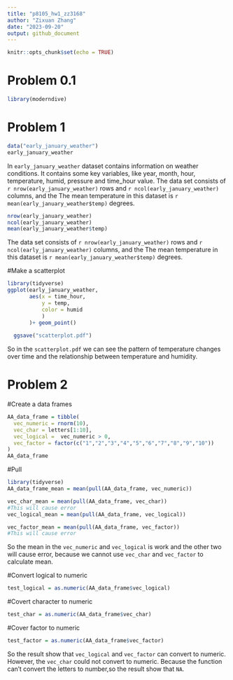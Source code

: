 ```yaml
---
title: "p8105_hw1_zz3168"
author: "Zixuan Zhang"
date: "2023-09-20"
output: github_document
---
```


```r
knitr::opts_chunk$set(echo = TRUE)
```
# Problem 0.1
```r
library(moderndive)
```

# Problem 1
```r
data("early_january_weather")
early_january_weather
```
In `early_january_weather` dataset contains information on weather conditions. It contains some key variables, like year, month, hour, temperature, humid, pressure and time_hour value. The data set consists of `r nrow(early_january_weather)` rows and `r ncol(early_january_weather)` columns, and the The mean temperature in this dataset is `r mean(early_january_weather$temp)` degrees.

```r
nrow(early_january_weather)
ncol(early_january_weather)
mean(early_january_weather$temp)
```

The data set consists of `r nrow(early_january_weather)` rows and `r ncol(early_january_weather)` columns, and the The mean temperature in this dataset is `r mean(early_january_weather$temp)` degrees.


#Make a scatterplot
```r
library(tidyverse)
ggplot(early_january_weather, 
       aes(x = time_hour,
           y = temp,
           color = humid
           )
       )+ geom_point() 
  
  ggsave("scatterplot.pdf")
```
So in the `scatterplot.pdf`  we can see the pattern of temperature changes over time and the relationship between temperature and humidity.

# Problem 2

#Create a data frames
```r
AA_data_frame = tibble(
  vec_numeric = rnorm(10),
  vec_char = letters[1:10],
  vec_logical =  vec_numeric > 0,
  vec_factor = factor(c("1","2","3","4","5","6","7","8","9","10"))
)
AA_data_frame
```

#Pull

```r
library(tidyverse)
AA_data_frame_mean = mean(pull(AA_data_frame, vec_numeric))

vec_char_mean = mean(pull(AA_data_frame, vec_char))
#This will cause error
vec_logical_mean = mean(pull(AA_data_frame, vec_logical))

vec_factor_mean = mean(pull(AA_data_frame, vec_factor))
#This will cause error
```
So the mean in the `vec_numeric` and `vec_logical` is work and the other two will cause error, because we cannot use `vec_char` and `vec_factor` to calculate mean.


#Convert logical to numeric
```r
test_logical = as.numeric(AA_data_frame$vec_logical)
```
#Covert character to numeric
```r
test_char = as.numeric(AA_data_frame$vec_char)
```
#Cover factor to numeric
```r
test_factor = as.numeric(AA_data_frame$vec_factor)
```
So the result show that `vec_logical` and `vec_factor` can convert to numeric. However, the `vec_char` could not convert to numeric. Because the function can't convert the letters to number,so the result show that `NA`.
